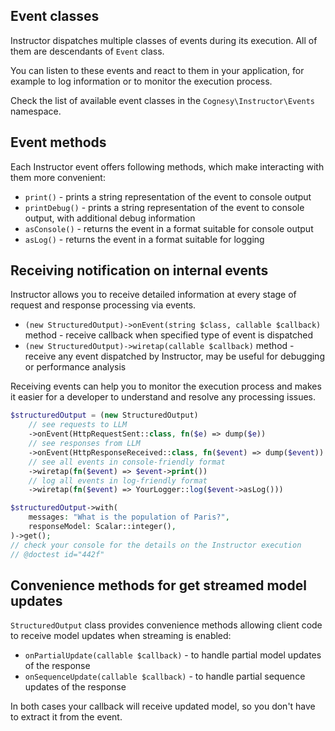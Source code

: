 ## Event classes

Instructor dispatches multiple classes of events during its execution. All of them are descendants of `Event` class.

You can listen to these events and react to them in your application, for example to log information or to monitor the execution process.

Check the list of available event classes in the `Cognesy\Instructor\Events` namespace.

## Event methods

Each Instructor event offers following methods, which make interacting with them more convenient:

 * `print()` - prints a string representation of the event to console output
 * `printDebug()` - prints a string representation of the event to console output, with additional debug information
 * `asConsole()` - returns the event in a format suitable for console output
 * `asLog()` - returns the event in a format suitable for logging


## Receiving notification on internal events

Instructor allows you to receive detailed information at every stage of request and response processing via events.

 * `(new StructuredOutput)->onEvent(string $class, callable $callback)` method - receive callback when specified type of event is dispatched
 * `(new StructuredOutput)->wiretap(callable $callback)` method - receive any event dispatched by Instructor, may be useful for debugging or performance analysis

Receiving events can help you to monitor the execution process and makes it easier for a developer to understand and resolve any processing issues.

```php
$structuredOutput = (new StructuredOutput)
    // see requests to LLM
    ->onEvent(HttpRequestSent::class, fn($e) => dump($e))
    // see responses from LLM
    ->onEvent(HttpResponseReceived::class, fn($event) => dump($event))
    // see all events in console-friendly format
    ->wiretap(fn($event) => $event->print())
    // log all events in log-friendly format
    ->wiretap(fn($event) => YourLogger::log($event->asLog()))

$structuredOutput->with(
    messages: "What is the population of Paris?",
    responseModel: Scalar::integer(),
)->get();
// check your console for the details on the Instructor execution
// @doctest id="442f"
```


## Convenience methods for get streamed model updates

`StructuredOutput` class provides convenience methods allowing client code to receive
model updates  when streaming is enabled:

 * `onPartialUpdate(callable $callback)` - to handle partial model updates of the response
 * `onSequenceUpdate(callable $callback)` - to handle partial sequence updates of the response

In both cases your callback will receive updated model, so you don't have to
extract it from the event.
